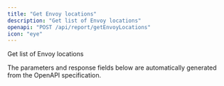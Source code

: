 ```yaml
---
title: "Get Envoy locations"
description: "Get list of Envoy locations"
openapi: "POST /api/report/getEnvoyLocations"
icon: "eye"
---
```


Get list of Envoy locations

<Note>
The parameters and response fields below are automatically generated from the OpenAPI specification.
</Note>
